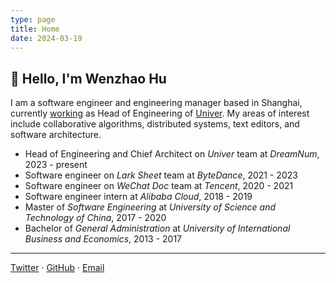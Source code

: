 ```yaml
---
type: page
title: Home
date: 2024-03-19
---
```


## 👋 Hello, I'm Wenzhao Hu

I am a software engineer and engineering manager based in Shanghai, 
currently [working](/work) as Head of Engineering of [Univer](https://github.com/dream-num/univer).
My areas of interest include collaborative algorithms, distributed systems, text editors,
and software architecture.

- Head of Engineering and Chief Architect on _Univer_ team at _DreamNum_, 2023 - present
- Software engineer on _Lark Sheet_ team at _ByteDance_, 2021 - 2023
- Software engineer on _WeChat Doc_ team at _Tencent_, 2020 - 2021
- Software engineer intern at _Alibaba Cloud_, 2018 - 2019
- Master of _Software Engineering_ at _University of Science and Technology of China_, 2017 - 2020
- Bachelor of _General Administration_ at _University of International Business and Economics_, 2013 - 2017

---

[Twitter](https://twitter.com/wzhudev) · [GitHub](https://github.com/wzhudev) · [Email](mailto:wzhudev@gmail.com)
